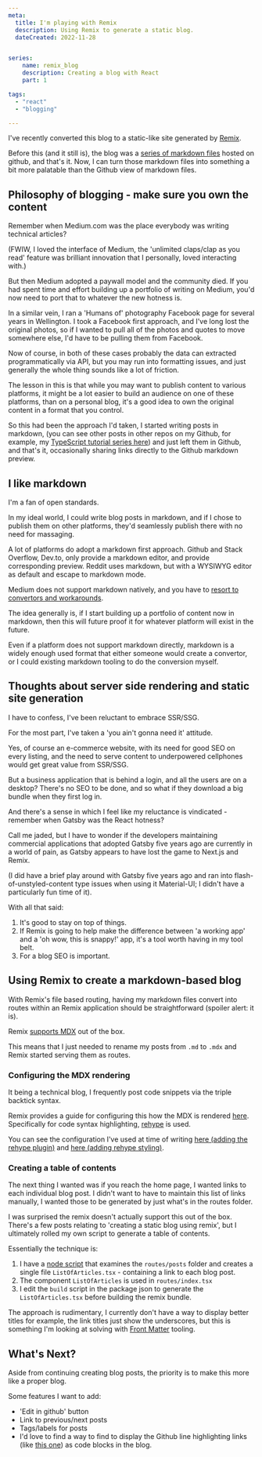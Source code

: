 ```yaml
---
meta:
  title: I'm playing with Remix
  description: Using Remix to generate a static blog.
  dateCreated: 2022-11-28


series: 
    name: remix_blog
    description: Creating a blog with React
    part: 1

tags: 
  - "react"
  - "blogging"

---
```


I've recently converted this blog to a static-like site generated by [Remix](https://remix.run/).

Before this (and it still is), the blog was a [series of markdown files](https://github.com/dwjohnston/blacksheepcode/tree/bea73615b3362806b198850fe4c8a910993d63b6/src) hosted on github, and that's it. Now, I can turn those markdown files into something a bit more palatable than the Github view of markdown files. 

## Philosophy of blogging - make sure you own the content

Remember when Medium.com was the place everybody was writing technical articles? 

(FWIW, I loved the interface of Medium, the 'unlimited claps/clap as you read' feature was brilliant innovation that I personally, loved interacting with.)

But then Medium adopted a paywall model and the community died. If you had spent time and effort building up a portfolio of writing on Medium, you'd now need to port that to whatever the new hotness is. 

In a similar vein, I ran a 'Humans of' photography Facebook page for several years in Wellington. I took a Facebook first approach, and I've long lost the original photos, so if I wanted to pull all of the photos and quotes to move somewhere else, I'd have to be pulling them from Facebook. 

Now of course, in both of these cases probably the data can extracted programmatically via API, but you may run into formatting issues, and just generally the whole thing sounds like a lot of friction. 

The lesson in this is that while you may want to publish content to various platforms, it might be a lot easier to build an audience on one of these platforms, than on a personal blog, it's a good idea to own the original content in a format that you control. 

So this had been the approach I'd taken, I started writing posts in markdown, (you can see other posts in other repos on my Github, for example, my [TypeScript tutorial series here](https://github.com/dwjohnston/ts-tutorial-series)) and just left them in Github, and that's it, occasionally sharing links directly to the Github markdown preview. 

## I like markdown

I'm a fan of open standards. 

In my ideal world, I could write blog posts in markdown, and if I chose to publish them on other platforms, they'd seamlessly publish there with no need for massaging. 

A lot of platforms do adopt a markdown first approach. Github and Stack Overflow, Dev.to,  only provide a markdown editor, and provide corresponding preview. Reddit uses markdown, but with a WYSIWYG editor as default and escape to markdown mode. 

Medium does not support markdown natively, and you have to [resort to convertors and workarounds](https://medium.com/@blittler/how-to-write-on-medium-in-markdown-de736668e5c0).

The idea generally is, if I start building up a portfolio of content now in markdown, then this will future proof it for whatever platform will exist in the future. 

Even if a platform does not support markdown directly, markdown is a widely enough used format that either someone would create a convertor, or I could existing markdown tooling to do the conversion myself. 

## Thoughts about server side rendering and static site generation 

I have to confess, I've been reluctant to embrace SSR/SSG. 

For the most part, I've taken a 'you ain't gonna need it' attitude. 

Yes, of course an e-commerce website, with its need for good SEO on every listing, and the need to serve content to underpowered cellphones would get great value from SSR/SSG. 

But a business application that is behind a login, and all the users are on a desktop? There's no SEO to be done, and so what if they download a big bundle when they first log in. 

And there's a sense in which I feel like my reluctance is vindicated - remember when Gatsby was the React hotness? 

Call me jaded, but I have to wonder if the developers maintaining commercial applications that adopted Gatsby five years ago are currently in a world of pain, as Gatsby appears to have lost the game to Next.js and Remix. 

(I did have a brief play around with Gatsby five years ago and ran into flash-of-unstyled-content type issues when using it Material-UI; I didn't have a particularly fun time of it). 

With all that said: 

1. It's good to stay on top of things. 
2. If Remix is going to help make the difference between 'a working app' and a 'oh wow, this is snappy!' app, it's a tool worth having in my tool belt. 
3. For a blog SEO is important. 

## Using Remix to create a markdown-based blog

With Remix's file based routing, having  my markdown files convert into routes within an Remix application should be straightforward (spoiler alert: it is). 

Remix [supports MDX](https://remix.run/docs/en/v1/guides/mdx) out of the box.

This means that I just needed to rename my posts from `.md` to `.mdx` and Remix started serving them as routes. 

### Configuring the MDX rendering

It being a technical blog, I frequently post code snippets via the triple backtick syntax. 

Remix provides a guide for configuring this how the MDX is rendered [here](https://remix.run/docs/en/v1/guides/mdx#advanced-configuration). Specifically for code syntax highlighting, [rehype](https://github.com/rehypejs/rehype) is used.

You can see the configuration I've used at time of writing [here (adding the rehype plugin)](https://github.com/dwjohnston/blacksheepcode/blob/65205a2c9c61bb98abe07ea7742eed4e92911615/remix.config.js#L9-L18) and [here (adding rehype styling)](https://github.com/dwjohnston/blacksheepcode/blob/65205a2c9c61bb98abe07ea7742eed4e92911615/app/root.tsx#L10-L31).

### Creating a table of contents 

The next thing I wanted was if you reach the home page, I wanted links to each individual blog post. I didn't want to have to maintain this list of links manually, I wanted those to be generated by just what's in the routes folder. 

I was surprised the remix doesn't actually support this out of the box. There's a few posts relating to 'creating a static blog using remix', but I ultimately rolled my own script to generate a table of contents. 

Essentially the technique is: 

1. I have a [node script](https://github.com/dwjohnston/blacksheepcode/blob/65205a2c9c61bb98abe07ea7742eed4e92911615/buildTimeUtils/generateListOfArticles.ts) that examines the `routes/posts` folder and creates a single file `ListOfArticles.tsx` - containing a link to each blog post. 
2. The component `ListOfArticles` is used in `routes/index.tsx`
3. I edit the `build` script in the package json to generate the `ListOfArticles.tsx` before building the remix bundle. 

The approach is rudimentary, I currently don't have a way to display better titles for example, the link titles just show the underscores, but this is something I'm looking at solving with [Front Matter](https://frontmatter.codes/docs/markdown) tooling. 

## What's Next? 

Aside from continuing creating blog posts, the priority is to make this more like a proper blog. 

Some features I want to add: 

- 'Edit in github' button
- Link to previous/next posts
- Tags/labels for posts
- I'd love to find a way to find to display the Github line highlighting links (like [this one](https://github.com/dwjohnston/blacksheepcode/blob/65205a2c9c61bb98abe07ea7742eed4e92911615/remix.config.js#L9-L18)) as code blocks in the blog. 













